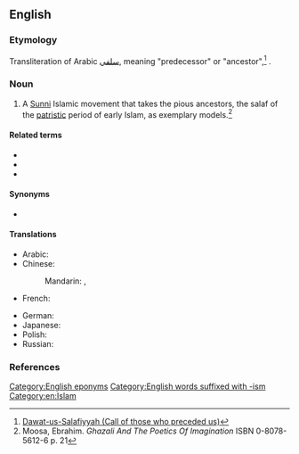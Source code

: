 ==English==
{{wikipedia}}

===Etymology===
Transliteration of Arabic [[سلفي]], meaning "predecessor" or "ancestor",<ref>[http://muttaqun.com/salafiyyah.html Dawat-us-Salafiyyah (Call of those who preceded us)]</ref> {{suffix|en||ism}}.

===Noun===
{{en-noun|-}}

# A [[Sunni]] Islamic movement that takes the pious ancestors, the salaf of the [[patristic]] period of early Islam, as exemplary models.<ref>Moosa, Ebrahim. ''Ghazali And The Poetics Of Imagination'' ISBN 0-8078-5612-6 p. 21</ref>

====Related terms====
* {{l|en|Salafi}}
* {{l|en|Salafist}}
* {{l|en|Salafiyya}}

====Synonyms====
* {{l|en|Wahhabism}}

====Translations====
{{trans-top|a Sunni Islamic movement}}
* Arabic: {{t|ar|سَلَفِيَّة|f}}
* Chinese:
*: Mandarin: {{t|cmn|沙拉菲主義|sc=Hani}}, {{t|cmn|沙拉菲主义|tr=shālāfēizhǔyì|sc=Hani}}
* French: {{t+|fr|salafisme|m}}
{{trans-mid}}
* German: {{t+|de|Salafismus|m}}
* Japanese: {{t|ja|サラフィズム|tr=sarafizumu|sc=Jpan}}
* Polish: {{t|pl|salafizm|m}}
* Russian: {{t+|ru|салафи́зм|m}}
{{trans-bottom}}

===References===
<references/>

[[Category:English eponyms]]
[[Category:English words suffixed with -ism]]
[[Category:en:Islam]]